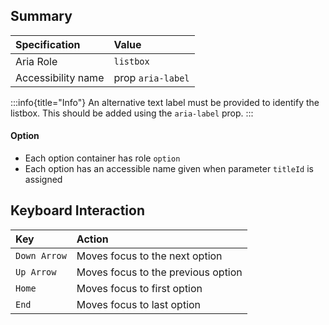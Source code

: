 ## Summary

| Specification      | Value             |
| :----------------- | :---------------- |
| Aria Role          | `listbox`         |
| Accessibility name | prop `aria-label` |

:::info{title="Info"}
An alternative text label must be provided to identify the listbox. This should be added using the `aria-label` prop.
:::

#### Option

- Each option container has role `option`
- Each option has an accessible name given when parameter `titleId` is assigned

## Keyboard Interaction

| Key          | Action                             |
| :----------- | :--------------------------------- |
| `Down Arrow` | Moves focus to the next option     |
| `Up Arrow`   | Moves focus to the previous option |
| `Home`       | Moves focus to first option        |
| `End`        | Moves focus to last option         |
